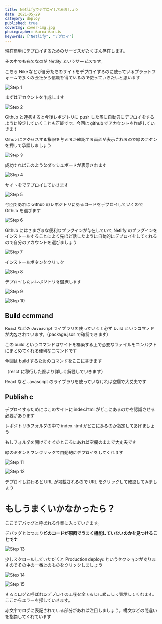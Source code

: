 ```yaml
---
title: Netlifyでデプロイしてみましょう
date: 2021-05-29
category: deploy
published: true
coverImg: cover-img.jpg
photographer: Barna Bartis
keywords: ["Netlify", "デプロイ"]
---
```


現在簡単にデプロイするためのサービスがたくさん存在します。

その中でも有名なのが Netlify というサービスです。

こちら Nike などが自分たちのサイトをデプロイするのに使っているプラットフォームで多くの会社から信頼を得ているので使っていきたいと思います

![Step 1](step1.png)

まずはアカウントを作成します

![Step 2](step2.png)

Github と連携すると今後レポジトリに push した際に自動的にデプロイをするように設定していくことも可能です。今回は github でアカウントを作成していきます

Gihub にアクセスする権限を与えるか確認する画面が表示されるので緑のボタンを押して承認しましょう

![Step 3](step3.png)

成功すればこのようなダッシュボードが表示されます

![Step 4](step4.png)

サイトをでデプロイしていきます

![Step 5](step5.png)

今回であれば Github のレポジトリにあるコードをデプロイしていくので Github を選びます

![Step 6](step6.png)

Github にはさまざまな便利なプラグインが存在していて Netlify のプラグインをインストールすることにより先ほど話したように自動的にデプロイをしてくれるので自分のアカウントを選びましょう

![Step 7](step7.png)

インストールボタンをクリック

![Step 8](step8.png)

デプロイしたいレポジトリを選択します

![Step 9](step9.png)

![Step 10](step10.png)

## Build command

React などの Javascript ライブラリを使っていくと必ず build というコマンドが内包されています。（package.json で確認できます）

この build というコマンドはサイトを構築する上で必要なファイルをコンパクトにまとめてくれる便利なコマンドです

今回は build するためのコマンドをここに書きます

（react に移行した際より詳しく解説していきます）

React など Javascript のライブラリを使っていなければ空欄で大丈夫です

## Publish c

デプロイするためにはこのサイトに index.html がどこにあるのかを認識させる必要があります

レポジトリのフォルダの中で index.html がどこにあるのか指定してあげましょう

もしフォルダを開けてすぐのところにあれば空欄のままで大丈夫です

緑のボタンをワンクリックで自動的にデプロイをしてくれます

![Step 11](step11.png)

![Step 12](step12.png)

デプロイし終わると URL が掲載されるので URL をクリックして確認してみましょう

# もしうまくいかなかったら？

ここでデバッグと呼ばれる作業に入っていきます。

デバッグとはつまり**どのコードが原因でうまく機能していないのかを見つけることです**

![Step 13](step13.png)

少しスクロールしていただくと Production deploys というセクションがありますのでその中の一番上のものをクリックしましょう

![Step 14](step14.png)

![Step 15](step15.png)

するとログと呼ばれるデプロイの工程を全てもじに起こして表示してくれます。ここからエラーを探していきます。

赤文字でログに表記されている部分があれば注目しましょう。構文などの間違いを指摘してくれています
